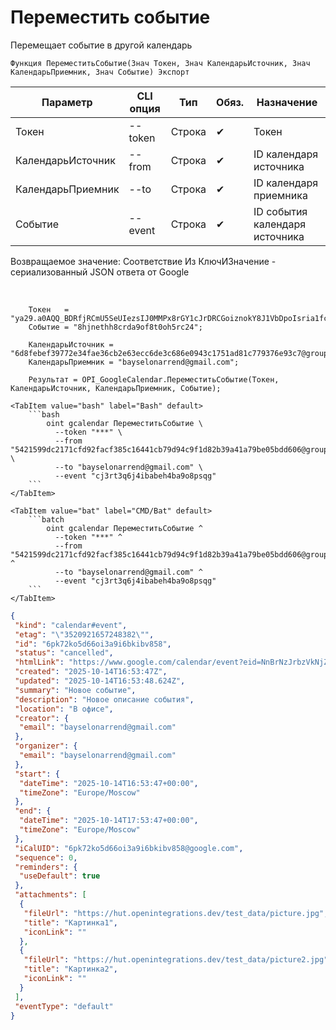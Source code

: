 ﻿---
sidebar_position: 5
description: Переместить событие и другие функции для работы с Google Calendar в Открытом пакете интеграций - бесплатной open-source библиотеке интеграций для 1С:Предприятие 8, OneScript и CLI
keywords: [1C, 1С, 1С:Предприятие, 1С:Предприятие 8.3, API, Интеграция, Сервисы, Обмен, OneScript, CLI, Google Calendar]
---


# Переместить событие
 Перемещает событие в другой календарь



`Функция ПереместитьСобытие(Знач Токен, Знач КалендарьИсточник, Знач КалендарьПриемник, Знач Событие) Экспорт`

  | Параметр | CLI опция | Тип | Обяз. | Назначение |
  |-|-|-|-|-|
  | Токен | --token | Строка | &#x2714; | Токен |
  | КалендарьИсточник | --from | Строка | &#x2714; | ID календаря источника |
  | КалендарьПриемник | --to | Строка | &#x2714; | ID календаря приемника |
  | Событие | --event | Строка | &#x2714; | ID события календаря источника |

  
  Возвращаемое значение:   Соответствие Из КлючИЗначение - сериализованный JSON ответа от Google

<br/>



```bsl title="Пример использования для 1С:Предприятие/OneScript"
    Токен   = "ya29.a0AQQ_BDRfjRCmU5SeUIezsIJ0MMPx8rGY1cJrDRCGoiznokY8J1VbDpoIsria1fc0P9nhxwiUoadmzeQoio1JAt8mABgw7K47DK2YITbHMxCTAzRgJgPZ9z_1F...";
    Событие = "8hjnethh8crda9of8t0oh5rc24";

    КалендарьИсточник = "6d8febef39772e34fae36cb2e63ecc6de3c686e0943c1751ad81c779376e93c7@group.calendar.google.com";
    КалендарьПриемник = "bayselonarrend@gmail.com";

    Результат = OPI_GoogleCalendar.ПереместитьСобытие(Токен, КалендарьИсточник, КалендарьПриемник, Событие);
```
    

 <Tabs>
  
    <TabItem value="bash" label="Bash" default>
        ```bash
            oint gcalendar ПереместитьСобытие \
              --token "***" \
              --from "5421599dc2171cfd92facf385c16441cb79d94c9f1d82b39a41a79be05bdd606@group.calendar.google.com" \
              --to "bayselonarrend@gmail.com" \
              --event "cj3rt3q6j4ibabeh4ba9o8psqg"
        ```
    </TabItem>
  
    <TabItem value="bat" label="CMD/Bat" default>
        ```batch
            oint gcalendar ПереместитьСобытие ^
              --token "***" ^
              --from "5421599dc2171cfd92facf385c16441cb79d94c9f1d82b39a41a79be05bdd606@group.calendar.google.com" ^
              --to "bayselonarrend@gmail.com" ^
              --event "cj3rt3q6j4ibabeh4ba9o8psqg"
        ```
    </TabItem>
</Tabs>


```json title="Результат"
{
 "kind": "calendar#event",
 "etag": "\"3520921657248382\"",
 "id": "6pk72ko5d66oi3a9i6bkibv858",
 "status": "cancelled",
 "htmlLink": "https://www.google.com/calendar/event?eid=NnBrNzJrbzVkNjZvaTNhOWk2YmtpYnY4NTggMTQ3ODAwYTY3OTBjODc0MTE0N2JmOGE4MDkwN2VhMjc0YjRlNzk2OTA4MWMxZmRlOTY0NGE3MjI1ZWIyODBmYUBn",
 "created": "2025-10-14T16:53:47Z",
 "updated": "2025-10-14T16:53:48.624Z",
 "summary": "Новое событие",
 "description": "Новое описание события",
 "location": "В офисе",
 "creator": {
  "email": "bayselonarrend@gmail.com"
 },
 "organizer": {
  "email": "bayselonarrend@gmail.com"
 },
 "start": {
  "dateTime": "2025-10-14T16:53:47+00:00",
  "timeZone": "Europe/Moscow"
 },
 "end": {
  "dateTime": "2025-10-14T17:53:47+00:00",
  "timeZone": "Europe/Moscow"
 },
 "iCalUID": "6pk72ko5d66oi3a9i6bkibv858@google.com",
 "sequence": 0,
 "reminders": {
  "useDefault": true
 },
 "attachments": [
  {
   "fileUrl": "https://hut.openintegrations.dev/test_data/picture.jpg",
   "title": "Картинка1",
   "iconLink": ""
  },
  {
   "fileUrl": "https://hut.openintegrations.dev/test_data/picture2.jpg",
   "title": "Картинка2",
   "iconLink": ""
  }
 ],
 "eventType": "default"
}
```

